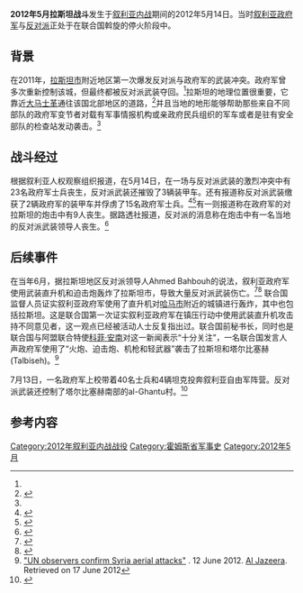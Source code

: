 {{Infobox military conflict
|conflict= 2012年5月拉斯坦战斗
|partof= [[叙利亚内战|叙利亚内战]]
|image= [[File:Artillery_positioned_north_of_Rastan,_Syria.jpg|300px]]
|caption= 拉斯坦附近的炮兵阵地，城内遭炮击地区冒出滚滚浓烟
|date=2012年5月14日
|place=[[叙利亚|叙利亚]][[霍姆斯省|霍姆斯省]][[拉斯坦|拉斯坦]]
|result=[[叙利亚自由军|叙利亚自由军]]获胜
|combatant1= [[File:SyrianNationalCoalitionOfficialLogo.svg|23px]] [[叙利亚反对派和革命力量全国联盟|叙利亚反对派和革命力量全国联盟]]
*[[叙利亚自由军|叙利亚自由军]]
|combatant2= [[File:Flag_of_Syria.svg|23px]] 叙利亚政府军
|commander1= Qassim Saadeddine上校<ref>{{Cite web |url=http://www.guardian.co.uk/world/middle-east-live/2012/jun/12/syria-bashar-al-assad |title=The Guardian Syria Live Blog |accessdate=2014-04-26 |archive-date=2012-11-15 |archive-url=https://web.archive.org/web/20121115193458/http://www.guardian.co.uk/world/middle-east-live/2012/jun/12/syria-bashar-al-assad |dead-url=no }}</ref>
|commander2= 未知
|strength1=
|strength2=
|casualties1=9人丧生，其中包括一名反对派指挥官
|casualties2=23人丧生,<ref name=aa1405/><br> 15人被俘
|notes=
}}
'''2012年5月拉斯坦战斗'''发生于[[叙利亚内战|叙利亚内战]]期间的2012年5月14日。当时[[叙利亚政府军|叙利亚政府军]]与[[叙利亚反对派|反对派]]正处于在联合国斡旋的停火阶段中。

==背景==

在2011年，[[拉斯坦|拉斯坦市]]附近地区第一次爆发反对派与政府军的武装冲突。政府军曾多次重新控制该城，但最终都被反对派武装夺回。<ref name=aa1405/>拉斯坦的地理位置很重要，它靠近[[大马士革|大马士革]]通往该国北部地区的道路，<ref>{{cite web |url=http://www.france24.com/en/20120611-2012-06-11-2049-wb-en-webnews |title=存档副本 |accessdate=2014-10-25 |deadurl=yes |archiveurl=https://web.archive.org/web/20141025185640/http://www.france24.com/en/20120611-2012-06-11-2049-wb-en-webnews/ |archivedate=2014-10-25 }}</ref>并且当地的地形能够帮助那些来自不同部队的政府军变节者对载有军事情报机构或亲政府民兵组织的军车或者是驻有安全部队的检查站发动袭击。<ref name=aa1405/>

==战斗经过==

根据叙利亚人权观察组织报道，在5月14日，在一场与反对派武装的激烈冲突中有23名政府军士兵丧生，反对派武装还摧毁了3辆装甲车。还有报道称反对派武装缴获了2辆政府军的装甲车并俘虏了15名政府军士兵。<ref>{{Cite web |url=http://www.aljazeera.com/news/middleeast/2012/05/201251413827733469.html |title=Syrian soldiers 'killed' in Rastan clashes |accessdate=2014-04-26 |archive-date=2018-08-01 |archive-url=https://web.archive.org/web/20180801034830/https://www.aljazeera.com/news/middleeast/2012/05/201251413827733469.html |dead-url=no }}</ref><ref>{{Cite web |url=http://www.bbc.co.uk/news/world-middle-east-18213118 |title=存档副本 |accessdate=2014-04-26 |archive-date=2016-02-03 |archive-url=https://web.archive.org/web/20160203045518/http://www.bbc.co.uk/news/world-middle-east-18213118 |dead-url=no }}</ref>有一则报道称在政府军的对拉斯坦的炮击中有9人丧生。据路透社报道，反对派的消息称在炮击中有一名当地的反对派武装领导人丧生。<ref name=aa1405>{{cite web |url=http://english.alarabiya.net/articles/2012/05/14/214012.html |title=存档副本 |accessdate=2013年7月27日 |deadurl=yes |archiveurl=https://web.archive.org/web/20131101061634/http://english.alarabiya.net/articles/2012/05/14/214012.html |archivedate=2013年11月1日 |df= }}</ref>

==后续事件==

在当年6月，据拉斯坦地区反对派领导人Ahmed Bahbouh的说法，叙利亚政府军使用武装直升机和迫击炮轰炸了拉斯坦市，导致大量反对派武装伤亡。<ref>{{Cite web |url=http://english.alarabiya.net/articles/2012/06/14/220695.html |title=存档副本 |access-date=2012-06-15 |archive-url=https://web.archive.org/web/20120615211022/http://english.alarabiya.net/articles/2012/06/14/220695.html |archive-date=2012-06-15 |dead-url=yes }}</ref><ref>{{Cite web |url=http://www.iol.co.za/the-star/suicide-bomber-strikes-near-one-of-holiest-syrian-shrines-1.1319664#.T9t1bNUo0m0 |title=存档副本 |accessdate=2014-04-26 |archive-date=2015-09-24 |archive-url=https://web.archive.org/web/20150924141127/http://www.iol.co.za/the-star/suicide-bomber-strikes-near-one-of-holiest-syrian-shrines-1.1319664#.T9t1bNUo0m0 |dead-url=no }}</ref> 联合国监督人员证实叙利亚政府军使用了直升机对[[哈马|哈马市]]附近的城镇进行轰炸，其中也包括拉斯坦。这是联合国第一次证实叙利亚政府军在镇压行动中使用武装直升机攻击持不同意见者，这一观点已经被活动人士反复指出过。联合国前秘书长，同时也是联合国与阿盟联合特使[[科菲·安南|科菲·安南]]对这一新闻表示“十分关注”，一名联合国发言人声政府军使用了“火炮、迫击炮、机枪和轻武器”袭击了拉斯坦和塔尔比塞赫(Talbiseh)。<ref>[http://www.aljazeera.com/news/middleeast/2012/06/2012611151436420866.html "UN observers confirm Syria aerial attacks"] {{Wayback|url=http://www.aljazeera.com/news/middleeast/2012/06/2012611151436420866.html |date=20171107014645 }}. 12 June 2012. [[Al_Jazeera|Al Jazeera]]. Retrieved on 17 June 2012</ref>

7月13日，一名政府军上校带着40名士兵和4辆坦克投奔叙利亚自由军阵营。反对派武装还控制了塔尔比塞赫南部的al-Ghantu村。<ref>{{Cite web |url=http://us2.campaign-archive2.com/?u=556aeef60722f6e5811ea2519&id=b89b3eab7c&e=e2754ad10d |title=存档副本 |accessdate=2014-04-26 |archive-date=2020-04-09 |archive-url=https://web.archive.org/web/20200409180732/https://mailchimp.com/about/mcsv-static |dead-url=no }}</ref>

==参考内容==
{{reflist|30em}}

[[Category:2012年叙利亚内战战役|Category:2012年叙利亚内战战役]]
[[Category:霍姆斯省军事史|Category:霍姆斯省军事史]]
[[Category:2012年5月|Category:2012年5月]]